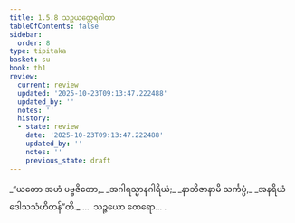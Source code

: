 ```yaml
---
title: 1.5.8 သဉ္ဇယတ္ထေရဂါထာ
tableOfContents: false
sidebar:
  order: 8
type: tipitaka
basket: su
book: th1
review:
  current: review
  updated: '2025-10-23T09:13:47.222488'
  updated_by: ''
  notes: ''
  history:
  - state: review
    date: '2025-10-23T09:13:47.222488'
    updated_by: ''
    notes: ''
    previous_state: draft
---
```



<ReviewStatus review={frontmatter.review} showDetails={true} />

<HypothesisAnnotation frontmatter={frontmatter} />

<DynamicBreadcrumb />

<Division number="48" book="th1" e="ch" v="19" p="230">

<Paragraph number="109" type="verses" book="th1">
_“ယတော အဟံ ပဗ္ဗဇိတော,_  
_အဂါရသ္မာနဂါရိယံ;_  
_နာဘိဇာနာမိ သင်္ကပ္ပံ,_  
_အနရိယံ ဒေါသသံဟိတန်”တိ._  


</Paragraph>
</Division>

<Paragraph number="110" type="center" book="th1">
…  သဉ္ဇယော ထေရော… .
</Paragraph>